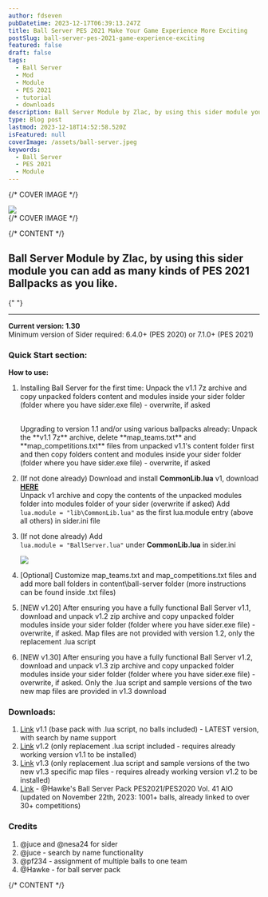 ```yaml
---
author: fdseven
pubDatetime: 2023-12-17T06:39:13.247Z
title: Ball Server PES 2021 Make Your Game Experience More Exciting
postSlug: ball-server-pes-2021-game-experience-exciting
featured: false
draft: false
tags:
  - Ball Server
  - Mod
  - Module
  - PES 2021
  - tutorial
  - downloads
description: Ball Server Module by Zlac, by using this sider module you can add as many kinds of PES 2021 Ballpacks as you like.
type: Blog post
lastmod: 2023-12-18T14:52:58.520Z
isFeatured: null
coverImage: /assets/ball-server.jpeg
keywords:
  - Ball Server
  - PES 2021
  - Module
---
```


{/* COVER IMAGE */}

<div class="col-start-1 col-span-8 lg:col-start-2 lg:col-end-9 lg:row-span-2 mt-0 lg:-mt-40">
  <div className="relative lg:-mr-8">
    <img
      transition:persist
      src={frontmatter.coverImage}
      className="cover w-full aspect-video object-cover"
    />
  </div>
</div>
{/* COVER IMAGE */}

{/* CONTENT */}

<div class="col-span-8 md:col-start-2 md:col-span-6 lg:col-start-2 lg:col-span-4 [&>h2]:!mt-0">
  
  ## Ball Server Module by Zlac, by using this sider module you can add as many kinds of PES 2021 Ballpacks as you like.

{" "}

<hr />

**Current version: 1.30** <br />
Minimum version of Sider required: 6.4.0+ (PES 2020) or 7.1.0+ (PES 2021)

### Quick Start section:

**How to use:**

1. Installing Ball Server for the first time: Unpack the v1.1 7z archive and copy unpacked folders content and modules inside your sider folder (folder where you have sider.exe file) - overwrite, if asked

   <br />
   Upgrading to version 1.1 and/or using various ballpacks already: Unpack the **v1.1
   7z** archive, delete **map_teams.txt** and **map_competitions.txt** files from
   unpacked v1.1's content folder first and then copy folders content and modules
   inside your sider folder (folder where you have sider.exe file) - overwrite, if
   asked

2. (If not done already) Download and install **CommonLib.lua** v1, download [**HERE**](https://modsfire.com/qLU7isnb42UsXDC) <br />
   Unpack v1 archive and copy the contents of the unpacked modules folder into modules folder of your sider (overwrite if asked)
   Add <br />
   `lua.module = "lib\CommonLib.lua"` as the first lua.module entry (above all others) in sider.ini file
3. (If not done already) Add <br />
   `lua.module = "BallServer.lua"` under **CommonLib.lua** in sider.ini

   ![](/assets/ballservers.png)

4. [Optional] Customize map_teams.txt and map_competitions.txt files and add more ball folders in content\ball-server folder (more instructions can be found inside .txt files)
5. [NEW v1.20] After ensuring you have a fully functional Ball Server v1.1, download and unpack v1.2 zip archive and copy unpacked folder modules inside your sider folder (folder where you have sider.exe file) - overwrite, if asked. Map files are not provided with version 1.2, only the replacement .lua script
6. [NEW v1.30] After ensuring you have a fully functional Ball Server v1.2, download and unpack v1.3 zip archive and copy unpacked folder modules inside your sider folder (folder where you have sider.exe file) - overwrite, if asked. Only the .lua script and sample versions of the two new map files are provided in v1.3 download

### Downloads:

1. [Link](https://testpes.page.link/ball_server_2020_2021_v1-1) v1.1 (base pack with .lua script, no balls included) - LATEST version, with search by name support
2. [Link](https://testpes.page.link/ball_server_2020_2021_v1-2) v1.2 (only replacement .lua script included - requires already working version v1.1 to be installed)
3. [Link](https://testpes.page.link/ball_server_2020_2021_v1-3) v1.3 (only replacement .lua script and sample versions of the two new v1.3 specific map files - requires already working version v1.2 to be installed)
4. [Link](https://www.mediafire.com/file/leoe4w4m1yrtsm1/BallServer+Pack+41+AIO.7z/file) - @Hawke's Ball Server Pack PES2021/PES2020 Vol. 41 AIO (updated on November 22th, 2023: 1001+ balls, already linked to over 30+ competitions)

### Credits

1. @juce and @nesa24 for sider
2. @juce - search by name functionality
3. @pf234 - assignment of multiple balls to one team
4. @Hawke - for ball server pack

</div>
{/* CONTENT */}
